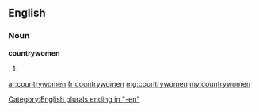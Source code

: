 ==English==

===Noun===
'''countrywomen'''

# {{plural of|[[countrywoman]]}}

[[Category:English plurals ending in "-en"]]

[[ar:countrywomen]]
[[fr:countrywomen]]
[[mg:countrywomen]]
[[my:countrywomen]]